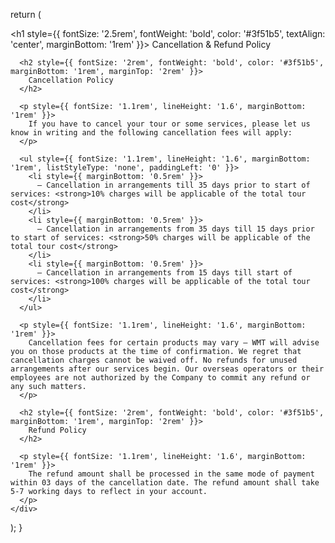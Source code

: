 
  return (
    <div>
      <h1 style={{ fontSize: '2.5rem', fontWeight: 'bold', color: '#3f51b5', textAlign: 'center', marginBottom: '1rem' }}>
        Cancellation & Refund Policy
      </h1>

      <h2 style={{ fontSize: '2rem', fontWeight: 'bold', color: '#3f51b5', marginBottom: '1rem', marginTop: '2rem' }}>
        Cancellation Policy
      </h2>

      <p style={{ fontSize: '1.1rem', lineHeight: '1.6', marginBottom: '1rem' }}>
        If you have to cancel your tour or some services, please let us know in writing and the following cancellation fees will apply:
      </p>

      <ul style={{ fontSize: '1.1rem', lineHeight: '1.6', marginBottom: '1rem', listStyleType: 'none', paddingLeft: '0' }}>
        <li style={{ marginBottom: '0.5rem' }}>
          – Cancellation in arrangements till 35 days prior to start of services: <strong>10% charges will be applicable of the total tour cost</strong>
        </li>
        <li style={{ marginBottom: '0.5rem' }}>
          – Cancellation in arrangements from 35 days till 15 days prior to start of services: <strong>50% charges will be applicable of the total tour cost</strong>
        </li>
        <li style={{ marginBottom: '0.5rem' }}>
          – Cancellation in arrangements from 15 days till start of services: <strong>100% charges will be applicable of the total tour cost</strong>
        </li>
      </ul>

      <p style={{ fontSize: '1.1rem', lineHeight: '1.6', marginBottom: '1rem' }}>
        Cancellation fees for certain products may vary – WMT will advise you on those products at the time of confirmation. We regret that cancellation charges cannot be waived off. No refunds for unused arrangements after our services begin. Our overseas operators or their employees are not authorized by the Company to commit any refund or any such matters.
      </p>

      <h2 style={{ fontSize: '2rem', fontWeight: 'bold', color: '#3f51b5', marginBottom: '1rem', marginTop: '2rem' }}>
        Refund Policy
      </h2>

      <p style={{ fontSize: '1.1rem', lineHeight: '1.6', marginBottom: '1rem' }}>
        The refund amount shall be processed in the same mode of payment within 03 days of the cancellation date. The refund amount shall take 5-7 working days to reflect in your account.
      </p>
    </div>
  );
}
